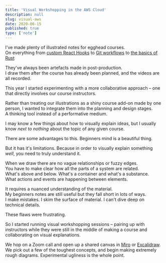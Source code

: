 ```yaml
---
title: 'Visual Workshopping in the AWS Cloud' 
description: null
slug: visual-aws
date: 2020-06-15
published: true
type: ['note']
---
```


I've made plenty of illustrated notes for egghead courses.  
On everything from <a href="/customhooks">custom React Hooks</a> to <a href="/gitmistakes">Git workflows</a> to <a href="rust">the basics of Rust</a>

They've always been artefacts made in post-production.  
I draw them after the course has already been planned, and the videos are all recorded.  

This year I started experimenting with a more collaborative approach – one that directly involves our course instructors.

Rather than treating our illustrations as a shiny course add-on made by one person, I wanted to integrate them into the planning and design stages.  
A thinking tool instead of a performative medium.

I may know a few things about how to visually explain ideas, but I usually know _next to nothing_ about the topic of any given course.

There are some advantages to this.  Beginners mind is a beautiful thing.

But it has it's limitations.  Because in order to visually explain something _well_, you need to truly understand it.  

When we draw there are no vague relationships or fuzzy edges.  
You have to make clear how all the parts of a system are related.  
What's above and below. What's a container and what's a substance.  
What actions and events are happening between elements.

It requires a nuanced understanding of the material.  
My beginners notes are still useful but they fall short in lots of ways.  
I make mistakes. I skim the surface of material. I can't dive deep on technical details.  

These flaws were frustrating.

So I started running visual workshopping sessions – pairing up with instructors while they were still in the middle of making a course and collaborating on visual explanations.

We hop on a Zoom call and open up a shared canvas in <a href="">Miro</a> or <a href="">Excalidraw</a>.
We pick out a few of the toughest concepts, and begin making extremely rough diagrams. Experimental ugliness is the whole point.